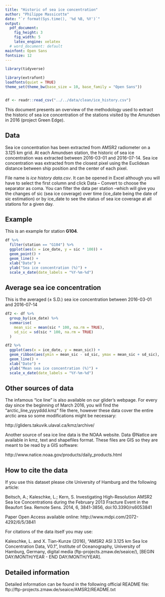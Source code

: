 ```yaml
---
title: "Historic of sea ice concentration"
author: "Philippe Massicotte"
date: "`r format(Sys.time(), '%d %B, %Y')`"
output:
  pdf_document:
    fig_height: 3
    fig_width: 5
    latex_engine: xelatex
  # word_document: default
mainfont: Open Sans
fontsize: 12
---
```


```r
library(tidyverse)

library(extrafont)
loadfonts(quiet = TRUE)
theme_set(theme_bw(base_size = 10, base_family = "Open Sans"))


df <- readr::read_csv("../../data/clean/ice_history.csv")

```

This document presents an overview of the methodology used to extract the historic of sea ice concentration of the stations visited by the Amundsen in 2016 (project Green Edge).

## Data

Sea ice concentration has been extracted from AMSR2 radiometer on a 3.125 km grid. At each Amundsen station, the historic of sea ice concentration was extracted between 2016-03-01 and 2016-07-14. Sea ice concentration was extracted from the closest pixel using the Euclidean distance between ship position and the center of each pixel. 

File name is *ice history data.csv*. It can be opened in Excel although you will have to select the first column and click Data – Convert to choose the separator as coma. You can filter the data per station –which will give you the changes of sic (sea ice coverage) over time (ice_date being the date of sic estimation) or by ice_date to see the status of sea ice coverage at all stations for a given day.

## Example

This is an example for station **G104**.

```r
df %>% 
  filter(station == "G104") %>% 
  ggplot(aes(x = ice_date, y = sic * 100)) +
  geom_point() +
  geom_line() +
  xlab("Date") +
  ylab("Sea ice concentration (%)") +
  scale_x_date(date_labels = "%Y-%m-%d")
```

## Average sea ice concentration

This is the averaged ($\pm$ S.D.) sea ice concentration between 2016-03-01 and 2016-07-14

```r
df2 <- df %>% 
  group_by(ice_date) %>% 
  summarise(
    mean_sic = mean(sic * 100, na.rm = TRUE),
    sd_sic = sd(sic * 100, na.rm = TRUE)
  )

df2 %>% 
  ggplot(aes(x = ice_date, y = mean_sic)) +
  geom_ribbon(aes(ymin = mean_sic - sd_sic, ymax = mean_sic + sd_sic), fill = "gray75", alpha = 0.5) +
  geom_line() +
  xlab("Date") +
  ylab("Mean sea ice concentration (%)") +
  scale_x_date(date_labels = "%Y-%m-%d")

```

## Other sources of data

The infamous "ice line" is also available on our glider's webpage. For every day since the beginning of March 2016, you will find the "arctic_line_yyyyddd.kmz" file there, however these data cover the entire arctic area so some modifications might be necessary:

http://gliders.takuvik.ulaval.ca/kmz/archive/

Another source of sea ice line data is the NOAA website. Data @NatIce are available in kmz, text and shapefiles format. These files are GIS so they are meant to be read by a GIS software: 

http://www.natice.noaa.gov/products/daily_products.html

## How to cite the data

If you use this dataset please cite University of Hamburg and the following article:

Beitsch, A.; Kaleschke, L.; Kern, S. Investigating High-Resolution AMSR2 Sea Ice Concentrations during the February 2013 Fracture Event in the Beaufort Sea. Remote Sens. 2014, 6, 3841-3856, doi:10.3390/rs6053841

Paper Open Access available online: http://www.mdpi.com/2072-4292/6/5/3841

For citations of the data itself you may use:

Kaleschke, L. and X. Tian-Kunze (2016), "AMSR2 ASI 3.125 km Sea Ice Concentration Data, V0.1", Institute of Oceanography, University of Hamburg, Germany, digital media (ftp-projects.zmaw.de/seaice/), [BEGIN DAY/MONTH/YEAR - END DAY/MONTH/YEAR].

## Detailed information

Detailed information can be found in the following official README file: ftp://ftp-projects.zmaw.de/seaice/AMSR2/README.txt
